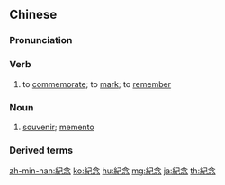 {{also|纪念}}
==Chinese==
{{zh-forms|s=纪念|alt=記念}}

===Pronunciation===
{{zh-pron
|m=jìniàn
|c=gei2 nim6
|h=pfs=ki-ngiam
|mn=kì-liām
|ma=y
|cat=v,n
}}

===Verb===
{{zh-verb}}

# to [[commemorate]]; to [[mark]]; to [[remember]]

===Noun===
{{zh-noun}}

# [[souvenir]]; [[memento]]
#: {{zh-x|留 作 紀念|to keep as '''memento'''}}

===Derived terms===
{{zh-der|紀念碑|紀念品|紀念日|紀念堂|紀念館|紀念冊|紀念性|紀念塔|紀念幣|紀念章|紀念物|紀念會}}

{{zh-cat|Elementary}}

[[zh-min-nan:紀念]]
[[ko:紀念]]
[[hu:紀念]]
[[mg:紀念]]
[[ja:紀念]]
[[th:紀念]]